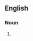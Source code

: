 ==English==

===Noun===
{{head|en|noun form|head=[[flannel]] [[cake]]s}}

# {{plural of|flannel cake|lang=en}}